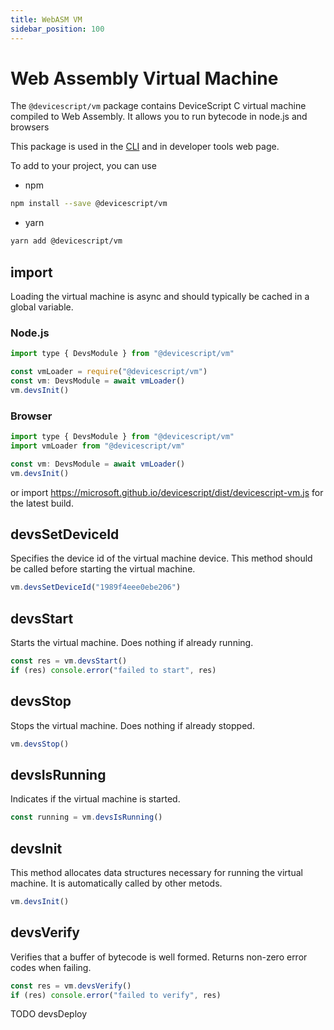 ```yaml
---
title: WebASM VM
sidebar_position: 100
---
```


# Web Assembly Virtual Machine

The `@devicescript/vm` package contains DeviceScript C virtual machine compiled to Web Assembly. It allows you to run bytecode in node.js and browsers

This package is used in the [CLI](/api/cli/) and in developer tools web page.

To add to your project, you can use

-   npm

```bash
npm install --save @devicescript/vm
```

-   yarn

```bash
yarn add @devicescript/vm
```

## import

Loading the virtual machine is async and should typically be cached in a global variable.

### Node.js

```js
import type { DevsModule } from "@devicescript/vm"

const vmLoader = require("@devicescript/vm")
const vm: DevsModule = await vmLoader()
vm.devsInit()
```

### Browser

```js
import type { DevsModule } from "@devicescript/vm"
import vmLoader from "@devicescript/vm"

const vm: DevsModule = await vmLoader()
vm.devsInit()
```

or import https://microsoft.github.io/devicescript/dist/devicescript-vm.js for the latest build.

## devsSetDeviceId

Specifies the device id of the virtual machine device. This method should be called before starting the virtual machine.

```js
vm.devsSetDeviceId("1989f4eee0ebe206")
```

## devsStart

Starts the virtual machine. Does nothing if already running.

```js
const res = vm.devsStart()
if (res) console.error("failed to start", res)
```

## devsStop

Stops the virtual machine. Does nothing if already stopped.

```js
vm.devsStop()
```

## devsIsRunning

Indicates if the virtual machine is started.

```js
const running = vm.devsIsRunning()
```

## devsInit

This method allocates data structures necessary for running the virtual machine.
It is automatically called by other metods.

```js
vm.devsInit()
```

## devsVerify

Verifies that a buffer of bytecode is well formed. Returns non-zero error codes when failing.

```js
const res = vm.devsVerify()
if (res) console.error("failed to verify", res)
```

TODO devsDeploy
